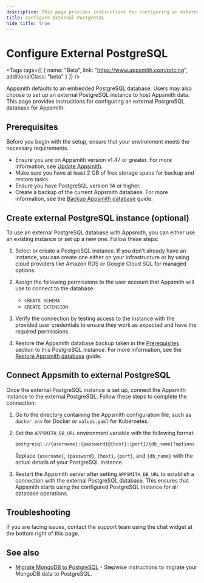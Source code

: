 ```yaml
---
description: This page provides instructions for configuring an external PostgreSQL database for Appsmith.
title: Configure External PostgreSQL
hide_title: true
---
```

<!-- vale off -->

<div className="tag-wrapper">
 <h1> Configure External PostgreSQL </h1>

<Tags
tags={[
{ name: "Beta", link: "https://www.appsmith.com/pricing", additionalClass: "beta" }
]}
/>
</div>

<!-- vale on -->

Appsmith defaults to an embedded PostgreSQL database. Users may also choose to set up an external PostgreSQL instance to host Appsmith data. This page provides instructions for configuring an external PostgreSQL database for Appsmith.

## Prerequisites

Before you begin with the setup, ensure that your environment meets the necessary requirements.

- Ensure you are on Appsmith version v1.47 or greater. For more information, see [Update Appsmith](/getting-started/setup/instance-management/update-appsmith).
- Make sure you have at least 2 GB of free storage space for backup and restore tasks.
- Ensure you have PostgreSQL version 14 or higher. 
- Create a backup of the current Appsmith database. For more information, see the [Backup Appsmith database](/getting-started/setup/instance-management/backup-and-restore/backup-database) guide.

## Create external PostgreSQL instance (optional)

To use an external PostgreSQL database with Appsmith, you can either use an existing instance or set up a new one. Follow these steps:

1. Select or create a PostgreSQL instance. If you don’t already have an instance, you can create one either on your infrastructure or by using cloud providers like Amazon RDS or Google Cloud SQL for managed options.

2. Assign the following permissions to the user account that Appsmith will use to connect to the database:
    - `CREATE SCHEMA`
    - `CREATE EXTENSION`

3. Verify the connection by testing access to the instance with the provided user credentials to ensure they work as expected and have the required permissions.

4. Restore the Appsmith database backup taken in the [Prerequisites](#prerequisites) section to this PostgreSQL instance. For more information, see the [Restore Appsmith database](/getting-started/setup/instance-management/backup-and-restore/restore-database) guide.

## Connect Appsmith to external PostgreSQL

Once the external PostgreSQL instance is set up, connect the Appsmith instance to the external PostgreSQL. Follow these steps to complete the connection:

1. Go to the directory containing the Appsmith configuration file, such as `docker.env` for Docker or `values.yaml` for Kubernetes.

2. Set the `APPSMITH_DB_URL` environment variable with the following format:

    ```bash
    postgresql://{username}:{password}@{host}:{port}/{db_name}?options
    ```

    Replace `{username}`, `{password}`, `{host}`, `{port}`, and `{db_name}` with the actual details of your PostgreSQL instance.

3. Restart the Appsmith server after setting `APPSMITH_DB_URL` to establish a connection with the external PostgreSQL database. This ensures that Appsmith starts using the configured PostgreSQL instance for all database operations.

## Troubleshooting

If you are facing issues, contact the support team using the chat widget at the bottom right of this page.

## See also
* [Migrate MongoDB to PostgreSQL](/getting-started/setup/instance-configuration/migrate-external-mongodb-external-postgresql) - Stepwise instructions to migrate your MongoDB data to PostgreSQL.
